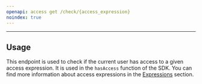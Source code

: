 ```yaml
---
openapi: access get /check/{access_expression}
noindex: true
---
```


---

## Usage

This endpoint is used to check if the current user has access to a given access expression. It is used in the `hasAccess` function of the SDK. You can find more information about access expressions in the [Expressions](/sdk/has-access#expressions) section.

